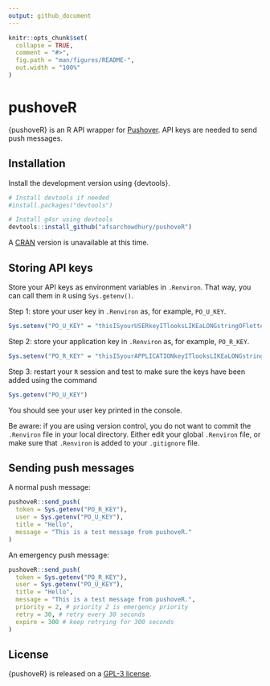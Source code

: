 ```yaml
---
output: github_document
---
```


<!-- README.md is generated from README.Rmd. Please edit that file -->

```r
knitr::opts_chunk$set(
  collapse = TRUE,
  comment = "#>",
  fig.path = "man/figures/README-",
  out.width = "100%"
)
```
# pushoveR

<!-- badges: start -->
<!-- badges: end -->

{pushoveR} is an R API wrapper for [Pushover](https://pushover.net/).  API keys are needed to send push messages.

## Installation

Install the development version using {devtools}.

```r
# Install devtools if needed
#install.packages("devtools")

# Install g4sr using devtools
devtools::install_github("afsarchowdhury/pushoveR")
```

A [CRAN](https://cran.r-project.org/) version is unavailable at this time.

## Storing API keys

Store your API keys as environment variables in `.Renviron`.  That way, you can call them in `R` using `Sys.getenv()`.

Step 1: store your user key in `.Renviron` as, for example, `PO_U_KEY`.

```r
Sys.setenv("PO_U_KEY" = "thisISyourUSERkeyITlooksLIKEaLONGstringOFlettersANDnumbers")
```

Step 2: store your application key in `.Renviron` as, for example, `PO_R_KEY`.

```r
Sys.setenv("PO_R_KEY" = "thisISyourAPPLICATIONkeyITlooksLIKEaLONGstringOFlettersANDnumbers")
```

Step 3: restart your `R` session and test to make sure the keys have been added using the command

```r
Sys.getenv("PO_U_KEY")
```

You should see your user key printed in the console.  

Be aware: if you are using version control, you do not want to commit the `.Renviron` file in your local directory.  Either edit your global `.Renviron` file, or make sure that `.Renviron` is added to your `.gitignore` file.

## Sending push messages

A normal push message:

```r
pushoveR::send_push(
  token = Sys.getenv("PO_R_KEY"),
  user = Sys.getenv("PO_U_KEY"),
  title = "Hello",
  message = "This is a test message from pushoveR."
)
```

An emergency push message:

```r
pushoveR::send_push(
  token = Sys.getenv("PO_R_KEY"),
  user = Sys.getenv("PO_U_KEY"),
  title = "Hello",
  message = "This is a test message from pushoveR.",
  priority = 2, # priority 2 is emergency priority
  retry = 30, # retry every 30 seconds
  expire = 300 # keep retrying for 300 seconds
)
```

## License

{pushoveR} is released on a [GPL-3 license](https://www.gnu.org/licenses/gpl-3.0.en.html).
